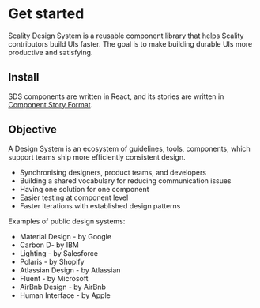 
<Meta title="Introduction" />

# Get started

Scality Design System is a reusable component library that helps Scality contributors build UIs faster. The goal is to make building durable UIs more productive and satisfying.

## Install

SDS components are written in React, and its stories are written in [Component Story Format](https://medium.com/storybookjs/component-story-format-66f4c32366df).

## Objective

A Design System is an ecosystem of guidelines, tools, components, which support teams ship more efficiently consistent design.

*   Synchronising designers, product teams, and developers
*   Building a shared vocabulary for reducing communication issues
*   Having one solution for one component
*   Easier testing at component level
*   Faster iterations with established design patterns

Examples of public design systems:

*   Material Design - by Google
*   Carbon D- by IBM
*   Lighting - by Salesforce
*   Polaris - by Shopify
*   Atlassian Design - by Atlassian
*   Fluent - by Microsoft
*   AirBnb Design - by AirBnb
*   Human Interface - by Apple
